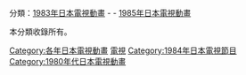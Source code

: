 {{Catnav|頁面分類|...|動畫影集|日本電視動畫|每年日本電視動畫}}
{{Catnav|頁面分類|...|日本电视节目|日本電視動畫|每年日本電視動畫}}

分類：[[:Category:1983年日本電視動畫|1983年日本電視動畫]] - '''{{PAGENAME}}''' - [[:Category:1985年日本電視動畫|1985年日本電視動畫]]

本分類收錄所有{{PAGENAME}}。

[[Category:各年日本電視動畫|Category:各年日本電視動畫]]
[[Category:1984年日本動畫作品|電視]]
[[Category:1984年日本電視節目|Category:1984年日本電視節目]]
[[Category:1980年代日本電視動畫|Category:1980年代日本電視動畫]]